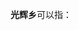 '''光辉乡'''可以指：
{{PRC admin/disambig|51/16/02/217/000|51/19/02/201/000|52/26/33/213/000}}
{{disambig|cat=三字中国乡名消歧义}}